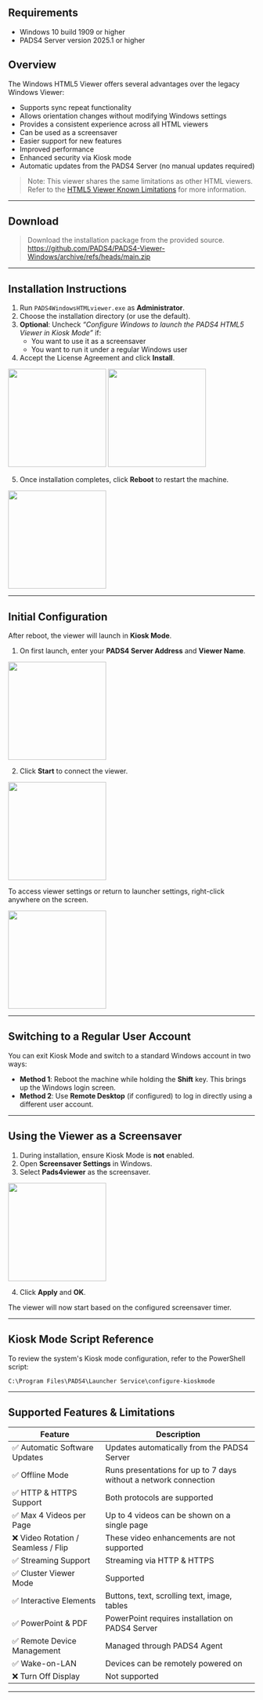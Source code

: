 ## Requirements

- Windows 10 build 1909 or higher  
- PADS4 Server version 2025.1 or higher  

## Overview

The Windows HTML5 Viewer offers several advantages over the legacy Windows Viewer:

- Supports sync repeat functionality
- Allows orientation changes without modifying Windows settings
- Provides a consistent experience across all HTML viewers
- Can be used as a screensaver
- Easier support for new features
- Improved performance
- Enhanced security via Kiosk mode
- Automatic updates from the PADS4 Server (no manual updates required)

> Note: This viewer shares the same limitations as other HTML viewers. Refer to the [HTML5 Viewer Known Limitations](https://support.pads4.com/hc/en-us/articles/207590696-Known-limitations-for-HTML5-Viewer) for more information.

---

## Download

> Download the installation package from the provided source.  
https://github.com/PADS4/PADS4-Viewer-Windows/archive/refs/heads/main.zip

---

## Installation Instructions

1. Run `PADS4WindowsHTMLviewer.exe` as **Administrator**.
2. Choose the installation directory (or use the default).
3. **Optional**: Uncheck _“Configure Windows to launch the PADS4 HTML5 Viewer in Kiosk Mode”_ if:
   - You want to use it as a screensaver
   - You want to run it under a regular Windows user
4. Accept the License Agreement and click **Install**.

<img height="200" src="/images/install-pads4/install-pads4-viewer/intall-pads4-html5-windows-viewer/installer.png" />

<img height="200" src="/images/install-pads4/install-pads4-viewer/intall-pads4-html5-windows-viewer/installer-progress.png" />

5. Once installation completes, click **Reboot** to restart the machine.

<img height="200" src="/images/install-pads4/install-pads4-viewer/intall-pads4-html5-windows-viewer/installation-succesful.png" />

---

## Initial Configuration

After reboot, the viewer will launch in **Kiosk Mode**.

1. On first launch, enter your **PADS4 Server Address** and **Viewer Name**.

<img height="200" src="/images/install-pads4/install-pads4-viewer/intall-pads4-html5-windows-viewer/server-config.png" />

2. Click **Start** to connect the viewer.

<img height="200" src="/images/install-pads4/install-pads4-viewer/intall-pads4-html5-windows-viewer/viewer-started.png" />

To access viewer settings or return to launcher settings, right-click anywhere on the screen.

<img height="200" src="/images/install-pads4/install-pads4-viewer/intall-pads4-html5-windows-viewer/viewer-settings.png" />

---

## Switching to a Regular User Account

You can exit Kiosk Mode and switch to a standard Windows account in two ways:

- **Method 1**: Reboot the machine while holding the **Shift** key. This brings up the Windows login screen.
- **Method 2**: Use **Remote Desktop** (if configured) to log in directly using a different user account.

---

## Using the Viewer as a Screensaver

1. During installation, ensure Kiosk Mode is **not** enabled.
2. Open **Screensaver Settings** in Windows.
3. Select **Pads4viewer** as the screensaver.

<img height="200" src="/images/install-pads4/install-pads4-viewer/intall-pads4-html5-windows-viewer/screensaver.png" />

4. Click **Apply** and **OK**.

The viewer will now start based on the configured screensaver timer.

---

## Kiosk Mode Script Reference

To review the system's Kiosk mode configuration, refer to the PowerShell script:

```plaintext
C:\Program Files\PADS4\Launcher Service\configure-kioskmode
```

---

## Supported Features & Limitations

| Feature                              | Description                                                                 |
|--------------------------------------|-----------------------------------------------------------------------------|
| ✅ Automatic Software Updates        | Updates automatically from the PADS4 Server                                 |
| ✅ Offline Mode                      | Runs presentations for up to 7 days without a network connection            |
| ✅ HTTP & HTTPS Support              | Both protocols are supported                                                |
| ✅ Max 4 Videos per Page             | Up to 4 videos can be shown on a single page                                |
| ❌ Video Rotation / Seamless / Flip | These video enhancements are not supported                                 |
| ✅ Streaming Support                 | Streaming via HTTP & HTTPS                                                  |
| ✅ Cluster Viewer Mode               | Supported                                                                   |
| ✅ Interactive Elements              | Buttons, text, scrolling text, image, tables                                |
| ✅ PowerPoint & PDF                  | PowerPoint requires installation on PADS4 Server                            |
| ✅ Remote Device Management          | Managed through PADS4 Agent                                                 |
| ✅ Wake-on-LAN                       | Devices can be remotely powered on                                          |
| ❌ Turn Off Display                  | Not supported                                                               |

---
